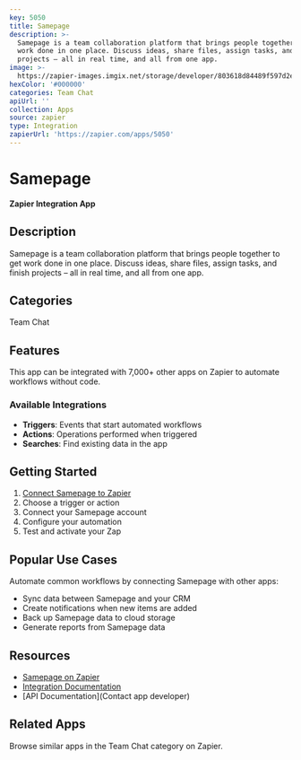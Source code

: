 ```yaml
---
key: 5050
title: Samepage
description: >-
  Samepage is a team collaboration platform that brings people together to get
  work done in one place. Discuss ideas, share files, assign tasks, and finish
  projects – all in real time, and all from one app.
image: >-
  https://zapier-images.imgix.net/storage/developer/803618d84489f597d2e9932298c7a34b.png?auto=format%2Ccompress&ixlib=python-3.0.0&q=50
hexColor: '#000000'
categories: Team Chat
apiUrl: ''
collection: Apps
source: zapier
type: Integration
zapierUrl: 'https://zapier.com/apps/5050'
---
```

# Samepage

**Zapier Integration App**

## Description

Samepage is a team collaboration platform that brings people together to get work done in one place. Discuss ideas, share files, assign tasks, and finish projects – all in real time, and all from one app.

## Categories

Team Chat

## Features

This app can be integrated with 7,000+ other apps on Zapier to automate workflows without code.

### Available Integrations

- **Triggers**: Events that start automated workflows
- **Actions**: Operations performed when triggered
- **Searches**: Find existing data in the app

## Getting Started

1. [Connect Samepage to Zapier](https://zapier.com/apps/5050)
2. Choose a trigger or action
3. Connect your Samepage account
4. Configure your automation
5. Test and activate your Zap

## Popular Use Cases

Automate common workflows by connecting Samepage with other apps:

- Sync data between Samepage and your CRM
- Create notifications when new items are added
- Back up Samepage data to cloud storage
- Generate reports from Samepage data

## Resources

- [Samepage on Zapier](https://zapier.com/apps/5050)
- [Integration Documentation](https://zapier.com/apps/5050/integrations)
- [API Documentation](Contact app developer)

## Related Apps

Browse similar apps in the Team Chat category on Zapier.
